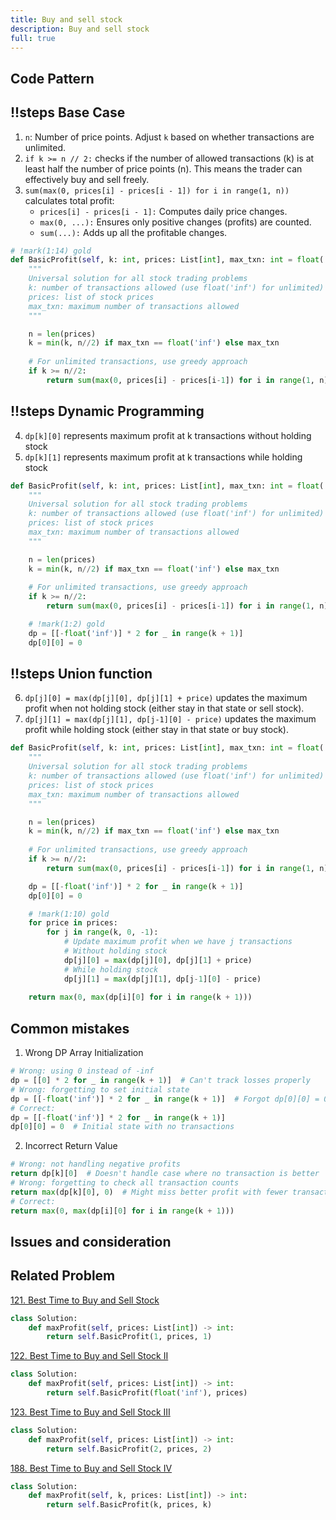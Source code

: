 ```yaml
---
title: Buy and sell stock
description: Buy and sell stock
full: true
---
```



## Code Pattern

<Scrollycoding>

## !!steps Base Case

1. `n`: Number of price points. Adjust `k` based on whether transactions are unlimited.
2. `if k >= n // 2:` checks if the number of allowed transactions (k) is at least half the number of price points (n). This means the trader can effectively buy and sell freely.
3. `sum(max(0, prices[i] - prices[i - 1]) for i in range(1, n))` calculates total profit:
    - `prices[i] - prices[i - 1]:` Computes daily price changes.
    - `max(0, ...):` Ensures only positive changes (profits) are counted.
    - `sum(...):` Adds up all the profitable changes.

```python !code
# !mark(1:14) gold
def BasicProfit(self, k: int, prices: List[int], max_txn: int = float('inf')) -> int:
    """
    Universal solution for all stock trading problems
    k: number of transactions allowed (use float('inf') for unlimited)
    prices: list of stock prices
    max_txn: maximum number of transactions allowed
    """

    n = len(prices)
    k = min(k, n//2) if max_txn == float('inf') else max_txn
    
    # For unlimited transactions, use greedy approach
    if k >= n//2:
        return sum(max(0, prices[i] - prices[i-1]) for i in range(1, n))
```

## !!steps Dynamic Programming

4. `dp[k][0]` represents maximum profit at k transactions without holding stock
5. `dp[k][1]` represents maximum profit at k transactions while holding stock

```python !code
def BasicProfit(self, k: int, prices: List[int], max_txn: int = float('inf')) -> int:
    """
    Universal solution for all stock trading problems
    k: number of transactions allowed (use float('inf') for unlimited)
    prices: list of stock prices
    max_txn: maximum number of transactions allowed
    """

    n = len(prices)
    k = min(k, n//2) if max_txn == float('inf') else max_txn
    
    # For unlimited transactions, use greedy approach
    if k >= n//2:
        return sum(max(0, prices[i] - prices[i-1]) for i in range(1, n))

    # !mark(1:2) gold
    dp = [[-float('inf')] * 2 for _ in range(k + 1)]
    dp[0][0] = 0
```

## !!steps Union function

6. `dp[j][0] = max(dp[j][0], dp[j][1] + price)` updates the maximum profit when not holding stock (either stay in that state or sell stock).
7. `dp[j][1] = max(dp[j][1], dp[j-1][0] - price)` updates the maximum profit while holding stock (either stay in that state or buy stock).

```python !code
def BasicProfit(self, k: int, prices: List[int], max_txn: int = float('inf')) -> int:
    """
    Universal solution for all stock trading problems
    k: number of transactions allowed (use float('inf') for unlimited)
    prices: list of stock prices
    max_txn: maximum number of transactions allowed
    """

    n = len(prices)
    k = min(k, n//2) if max_txn == float('inf') else max_txn
    
    # For unlimited transactions, use greedy approach
    if k >= n//2:
        return sum(max(0, prices[i] - prices[i-1]) for i in range(1, n))

    dp = [[-float('inf')] * 2 for _ in range(k + 1)]
    dp[0][0] = 0

    # !mark(1:10) gold
    for price in prices:
        for j in range(k, 0, -1):
            # Update maximum profit when we have j transactions
            # Without holding stock
            dp[j][0] = max(dp[j][0], dp[j][1] + price)
            # While holding stock
            dp[j][1] = max(dp[j][1], dp[j-1][0] - price)
            
    return max(0, max(dp[i][0] for i in range(k + 1)))
```

</Scrollycoding>

## Common mistakes

1. Wrong DP Array Initialization

```python
# Wrong: using 0 instead of -inf
dp = [[0] * 2 for _ in range(k + 1)]  # Can't track losses properly
# Wrong: forgetting to set initial state
dp = [[-float('inf')] * 2 for _ in range(k + 1)]  # Forgot dp[0][0] = 0
# Correct:
dp = [[-float('inf')] * 2 for _ in range(k + 1)]
dp[0][0] = 0  # Initial state with no transactions
```

2. Incorrect Return Value

```python
# Wrong: not handling negative profits
return dp[k][0]  # Doesn't handle case where no transaction is better
# Wrong: forgetting to check all transaction counts
return max(dp[k][0], 0)  # Might miss better profit with fewer transactions
# Correct:
return max(0, max(dp[i][0] for i in range(k + 1)))
```


## Issues and consideration


## Related Problem
[121. Best Time to Buy and Sell Stock](https://leetcode.com/problems/best-time-to-buy-and-sell-stock/description/)

```python
class Solution:
    def maxProfit(self, prices: List[int]) -> int:
        return self.BasicProfit(1, prices, 1)
```

[122. Best Time to Buy and Sell Stock II](https://leetcode.com/problems/best-time-to-buy-and-sell-stock-ii/description/)

```python
class Solution:
    def maxProfit(self, prices: List[int]) -> int:
        return self.BasicProfit(float('inf'), prices)
```

[123. Best Time to Buy and Sell Stock III](https://leetcode.com/problems/best-time-to-buy-and-sell-stock-iii/description/)

```python
class Solution:
    def maxProfit(self, prices: List[int]) -> int:
        return self.BasicProfit(2, prices, 2)
```

[188. Best Time to Buy and Sell Stock IV](https://leetcode.com/problems/best-time-to-buy-and-sell-stock-iv/description/)

```python
class Solution:
    def maxProfit(self, k, prices: List[int]) -> int:
        return self.BasicProfit(k, prices, k)
```
